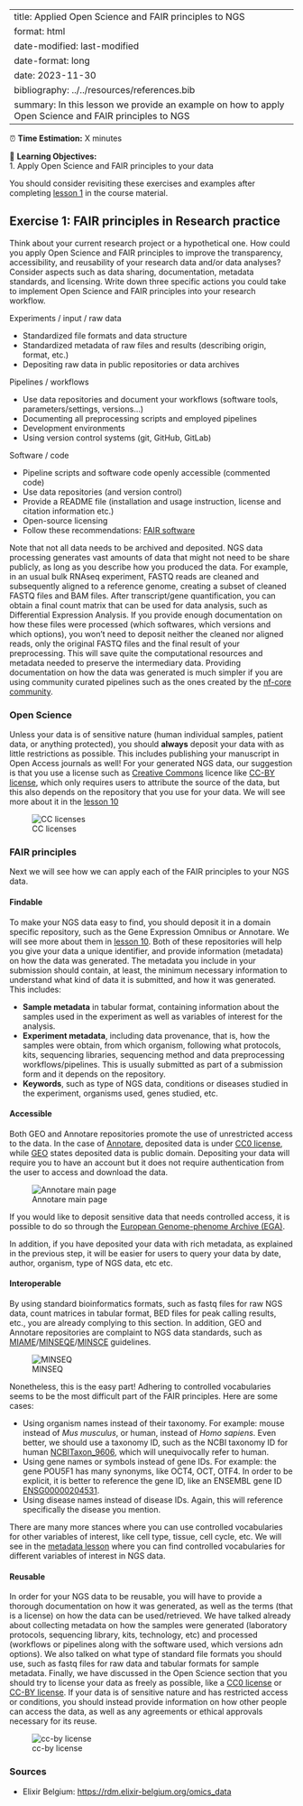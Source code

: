 ﻿---
title: Applied Open Science and FAIR principles to NGS
format: html
date-modified: last-modified
date-format: long
date: 2023-11-30
bibliography: ../../resources/references.bib
summary: In this lesson we provide an example on how to apply Open Science and FAIR principles to NGS
---

<!--
Maybe mention this repositories?
https://rdm.elixir-belgium.org/omics_data
-->

:::{.callout-note title="Section Overview"}

⏰ **Time Estimation:** X minutes  

💬 **Learning Objectives:**   
    1. Apply Open Science and FAIR principles to your data  
:::

You should consider revisiting these exercises and examples after completing [lesson 1](../01_RDM_intro.qmd) in the course material.

:::{.callout-exercise}
# Exercise 1: FAIR principles in Research practice
Think about your current research project or a hypothetical one. How could you apply Open Science and FAIR principles to improve the transparency, accessibility, and reusability of your research data and/or data analyses? Consider aspects such as data sharing, documentation, metadata standards, and licensing. Write down three specific actions you could take to implement Open Science and FAIR principles into your research workflow.

:::{.callout-hint}
Experiments / input / raw data

- Standardized file formats and data structure
- Standardized metadata of raw files and results (describing origin, format, etc.)
- Depositing raw data in public repositories or data archives

Pipelines / workflows

- Use data repositories and document your workflows (software tools, parameters/settings, versions...)
- Documenting all preprocessing scripts and employed pipelines
- Development environments 
- Using version control systems (git, GitHub, GitLab)

Software / code

- Pipeline scripts and software code openly accessible (commented code)
- Use data repositories (and version control)
- Provide a README file (installation and usage instruction, license and citation information etc.)
- Open-source licensing
- Follow these recommendations: [FAIR software](https://fair-software.nl/)
:::
:::

Note that not all data needs to be archived and deposited. NGS data processing generates vast amounts of data that might not need to be share publicly, as long as you describe how you produced the data. For example, in an usual bulk RNAseq experiment, FASTQ reads are cleaned and subsequently aligned to a reference genome, creating a subset of cleaned FASTQ files and BAM files. After transcript/gene quantification, you can obtain a final count matrix that can be used for data analysis, such as Differential Expression Analysis. If you provide enough documentation on how these files were processed (which softwares, which versions and which options), you won't need to deposit neither the cleaned nor aligned reads, only the original FASTQ files and the final result of your preprocessing. This will save quite the computational resources and metadata needed to preserve the intermediary data. Providing documentation on how the data was generated is much simpler if you are using community curated pipelines such as the ones created by the [nf-core community](https://nf-co.re/).


### Open Science

Unless your data is of sensitive nature (human individual samples, patient data, or anything protected), you should **always** deposit your data with as little restrictions as possible. This includes publishing your manuscript in Open Access journals as well! For your generated NGS data, our suggestion is that you use a license such as [Creative Commons](https://creativecommons.org/) licence like [CC-BY license](https://creativecommons.org/licenses/by/4.0/), which only requires users to attribute the source of the data, but this also depends on the repository that you use for your data. We will see more about it in the [lesson 10](../10_repos.qmd)

![CC licenses](../images/creative-commons-licenses-table.png)

### FAIR principles

Next we will see how we can apply each of the FAIR principles to your NGS data.

#### Findable

To make your NGS data easy to find, you should deposit it in a domain specific repository, such as the Gene Expression Omnibus or Annotare. We will see more about them in [lesson 10](../10_repos.qmd).
Both of these repositories will help you give your data a unique identifier, and provide information (metadata) on how the data was generated. The metadata you include in your submission should contain, at least, the minimum necessary information to understand what kind of data it is submitted, and how it was generated. This includes:

- **Sample metadata** in tabular format, containing information about the samples used in the experiment as well as variables of interest for the analysis.
- **Experiment metadata**, including data provenance, that is, how the samples were obtain, from which organism, following what protocols, kits, sequencing libraries, sequencing method and data preprocessing workflows/pipelines. This is usually submitted as part of a submission form and it depends on the repository.
- **Keywords**, such as type of NGS data, conditions or diseases studied in the experiment, organisms used, genes studied, etc.

#### Accessible

Both GEO and Annotare repositories promote the use of unrestricted access to the data. In the case of [Annotare](https://www.ebi.ac.uk/licencing), deposited data is under [CC0 license](https://creativecommons.org/publicdomain/zero/1.0/), while [GEO](https://www.ncbi.nlm.nih.gov/geo/info/disclaimer.html) states deposited data is public domain. Depositing your data will require you to have an account but it does not require authentication from the user to access and download the data.

![Annotare main page](../images/Annotare.png)

:::{.callout-note title="On sensitive data"}
If you would like to deposit sensitive data that needs controlled access, it is possible to do so through the [European Genome-phenome Archive (EGA)](https://ega-archive.org/submission/).
:::
In addition, if you have deposited your data with rich metadata, as explained in the previous step, it will be easier for users to query your data by date, author, organism, type of NGS data, etc etc.

#### Interoperable

By using standard bioinformatics formats, such as fastq files for raw NGS data, count matrices in tabular format, BED files for peak calling results, etc., you are already complying to this section. In addition, GEO and Annotare repositories are complaint to NGS data standards, such as [MIAME](https://www.fged.org/projects/miame/)/[MINSEQE](https://www.fged.org/projects/minseqe/)/[MINSCE](https://www.nature.com/articles/s41587-020-00744-z) guidelines.

![MINSEQ](../images/minseq.png)

Nonetheless, this is the easy part! Adhering to controlled vocabularies seems to be the most difficult part of the FAIR principles. Here are some cases:

- Using organism names instead of their taxonomy. For example: mouse instead of *Mus musculus*, or human, instead of *Homo sapiens*. Even better, we should use a taxonomy ID, such as the NCBI taxonomy ID for human [NCBITaxon_9606](http://purl.obolibrary.org/obo/NCBITaxon_9606), which will unequivocally refer to human.
- Using gene names or symbols instead of gene IDs. For example: the gene POU5F1 has many synonyms, like OCT4, OCT, OTF4. In order to be explicit, it is better to reference the gene ID, like an ENSEMBL gene ID [ENSG00000204531](https://www.ncbi.nlm.nih.gov/gene/?term=ENSG00000204531).
- Using disease names instead of disease IDs. Again, this will reference specifically the disease you mention.

There are many more stances where you can use controlled vocabularies for other variables of interest, like cell type, tissue, cell cycle, etc. We will see in the [metadata lesson](../07_metadata.qmd) where you can find controlled vocabularies for different variables of interest in NGS data.

#### Reusable

In order for your NGS data to be reusable, you will have to provide a thorough documentation on how it was generated, as well as the terms (that is a license) on how the data can be used/retrieved. We have talked already about collecting metadata on how the samples were generated (laboratory protocols, sequencing library, kits, technology, etc) and processed (workflows or pipelines along with the software used, which versions adn options). We also talked on what type of standard file formats you should use, such as fastq files for raw data and tabular formats for sample metadata. Finally, we have discussed in the Open Science section that you should try to license your data as freely as possible, like a [CC0 license](https://creativecommons.org/publicdomain/zero/1.0/) or [CC-BY license](https://creativecommons.org/licenses/by/4.0/). If your data is of sensitive nature and has restricted access or conditions, you should instead provide information on how other people can access the data, as well as any agreements or ethical approvals necessary for its reuse.

![cc-by license](../images/cc-by.png)

### Sources
- Elixir Belgium: <https://rdm.elixir-belgium.org/omics_data>
